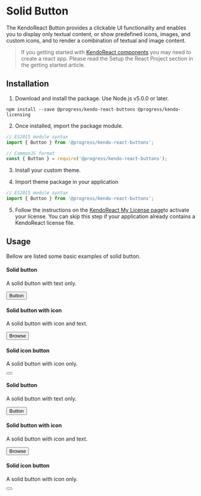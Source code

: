 <!--- SolidButton.stories.mdx --->

<!--- This is your Story template function, shown here in React -->


<Meta title="Components/Button/Solid" component={Button} />

# Solid Button

The KendoReact Button provides a clickable UI functionality and enables you to display only textual content, or show predefined icons, images, and custom icons, and to render a combination of textual and image content.

>If you getting started with <a target="_blank" href="https://www.telerik.com/kendo-react-ui/components/introduction/">KendoReact components</a> you may need to create a react app. Please read the <LinkTo story="page" kind="getting-started-onboarding">Setup the React Project</LinkTo> section in the getting started article.

## Installation

1. Download and install the package. Use Node.js v5.0.0 or later.

```shell
npm install --save @progress/kendo-react-buttons @progress/kendo-licensing

```

2. Once installed, import the package module.

```js
// ES2015 module syntax
import { Button } from '@progress/kendo-react-buttons';
```
```js
// CommonJS format
const { Button } = require('@progress/kendo-react-buttons');
```
3. Install your custom theme.



4. Import theme package in your application
```js
// ES2015 module syntax
import { Button } from '@progress/kendo-react-buttons';
```

5. Follow the instructions on the <a target="_blank" href="https://www.telerik.com/kendo-react-ui/my-license/">KendoReact My License page</a>to activate your license. You can skip this step if your application already contains a KendoReact license file.

## Usage

Bellow are listed some basic examples of solid button.

#### Solid button

A solid button with text only.

<Canvas>
  <Story name="Solid Button">
    <Button>Button</Button>
  </Story>
</Canvas>

#### Solid button with icon

A solid button with icon and text.

<Canvas>
  <Story name="Solid Button Icon Text">
    <Button icon="folder">Browse</Button>
  </Story>
</Canvas>

#### Solid icon button

A solid button with icon only.

<Canvas>
  <Story name="Solid Button Icon">
    <Button icon="folder"></Button>
  </Story>
</Canvas>

#### Solid button

A solid button with text only.

<Canvas>
  <Story name="Solid Button Primary">
    <Button primary>Button</Button>
  </Story>
</Canvas>

#### Solid button with icon

A solid button with icon and text.

<Canvas>
  <Story name="Solid Button Icon Text Primary">
    <Button primary icon="folder">Browse</Button>
  </Story>
</Canvas>

#### Solid icon button

A solid button with icon only.

<Canvas>
  <Story name="Solid Button Icon Primary">
    <Button primary icon="folder"></Button>
  </Story>
</Canvas>